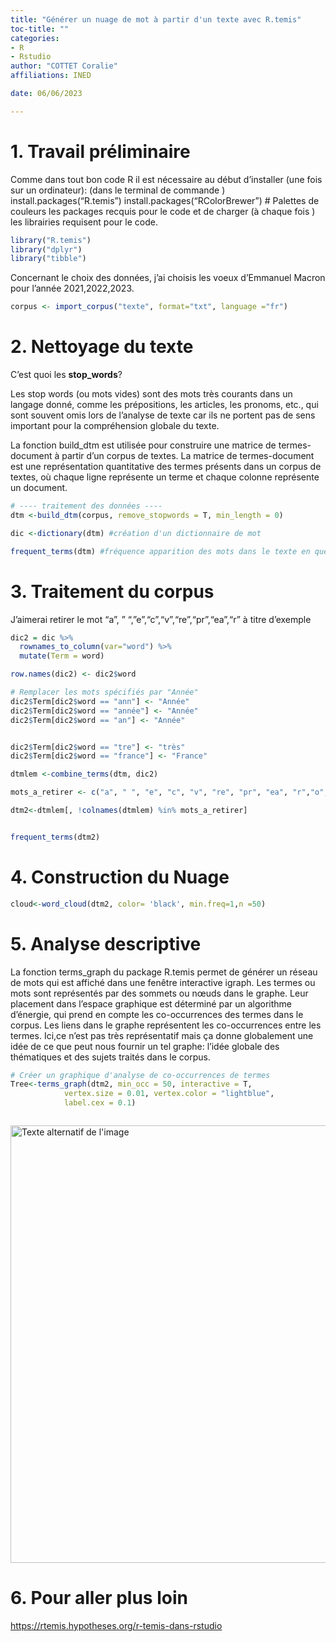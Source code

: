 ```yaml
---
title: "Générer un nuage de mot à partir d'un texte avec R.temis"
toc-title: ""
categories:
- R
- Rstudio
author: "COTTET Coralie"
affiliations: INED

date: 06/06/2023

---
```


# 1. Travail préliminaire 

  Comme dans tout bon code R il est nécessaire au début d'installer (une fois sur un ordinateur): (dans le terminal de commande )
install.packages("R.temis") 
install.packages("RColorBrewer") # Palettes de couleurs
les packages recquis pour le code et de charger (à chaque fois ) les librairies requisent pour le code.


```r
library("R.temis")
library("dplyr")
library("tibble")
```


Concernant le choix des données, j’ai choisis les voeux d'Emmanuel Macron pour l'année 2021,2022,2023.

```r

corpus <- import_corpus("texte", format="txt", language ="fr")

```


# 2. Nettoyage du texte

C'est quoi les __stop_words__?

Les stop words (ou mots vides) sont des mots très courants dans un langage donné, comme les prépositions, les articles, les pronoms, etc., qui sont souvent omis lors de l'analyse de texte car ils ne portent pas de sens important pour la compréhension globale du texte.

La fonction build_dtm est utilisée pour construire une matrice de termes-document à partir d'un corpus de textes. La matrice de termes-document est une représentation quantitative des termes présents dans un corpus de textes, où chaque ligne représente un terme et chaque colonne représente un document.

```r
# ---- traitement des données ----
dtm <-build_dtm(corpus, remove_stopwords = T, min_length = 0)

dic <-dictionary(dtm) #création d'un dictionnaire de mot 

frequent_terms(dtm) #fréquence apparition des mots dans le texte en question


```

# 3. Traitement du corpus

J'aimerai retirer le mot "a", " ","e","c","v","re","pr","ea","r"   à titre d'exemple

```r


dic2 = dic %>%
  rownames_to_column(var="word") %>% 
  mutate(Term = word)

row.names(dic2) <- dic2$word

# Remplacer les mots spécifiés par "Année"
dic2$Term[dic2$word == "ann"] <- "Année"
dic2$Term[dic2$word == "année"] <- "Année"
dic2$Term[dic2$word == "an"] <- "Année"


dic2$Term[dic2$word == "tre"] <- "très"
dic2$Term[dic2$word == "france"] <- "France"

dtmlem <-combine_terms(dtm, dic2)

mots_a_retirer <- c("a", " ", "e", "c", "v", "re", "pr", "ea", "r","o","f")

dtm2<-dtmlem[, !colnames(dtmlem) %in% mots_a_retirer]


frequent_terms(dtm2)
```

# 4. Construction du Nuage


```r

cloud<-word_cloud(dtm2, color= 'black', min.freq=1,n =50) 


```



# 5. Analyse descriptive 


La fonction terms_graph du package R.temis permet de générer un réseau de mots qui est affiché dans une fenêtre interactive igraph. Les termes ou mots sont représentés par des sommets ou nœuds dans le graphe. Leur placement dans l'espace graphique est déterminé par un algorithme d'énergie, qui prend en compte les co-occurrences des termes dans le corpus. Les liens dans le graphe représentent les co-occurrences entre les termes.
Ici,ce n'est pas très représentatif mais ça donne globalement une idée de ce que peut nous fournir un tel graphe: l'idée globale des thématiques et des sujets traités dans le corpus.

```r
# Créer un graphique d'analyse de co-occurrences de termes
Tree<-terms_graph(dtm2, min_occ = 50, interactive = T,
            vertex.size = 0.01, vertex.color = "lightblue",
            label.cex = 0.1)



```



<img src="tree.png" alt="Texte alternatif de l'image" title="Titre de l'image" width=700 lenght=700/>


# 6. Pour aller plus loin

<https://rtemis.hypotheses.org/r-temis-dans-rstudio>






